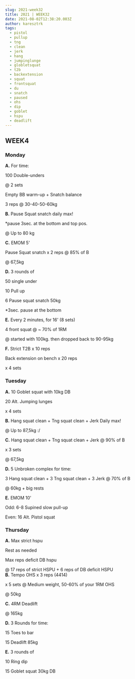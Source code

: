 ```yaml
---
slug: 2021-week32
title: 2021 | WEEK32
date: 2021-08-02T12:38:20.003Z
author: karesztrk
tags:
  - pistol
  - pullup
  - tng
  - clean
  - jerk
  - hang
  - jumpinglunge
  - globletsquat
  - t2b
  - backextension
  - squat
  - frontsquat
  - du
  - snatch
  - paused
  - ohs
  - dip
  - goblet
  - hspu
  - deadlift
---
```

## WEEK4

### Monday

**A.** For time:

100 Double-unders 

@ 2 sets

Empty BB warm-up + Snatch balance

3 reps @ 30-40-50-60kg

**B.** Pause Squat snatch daily max!

\*pause 3sec. at the bottom and top pos.

@ Up to 80 kg

**C.** EMOM 5'

Pause Squat snatch x 2 reps @ 85% of B

@ 67,5kg

**D.** 3 rounds of

50 single under

10 Pull up

6 Pause squat snatch 50kg

\*3sec. pause at the bottom

**E.** Every 2 minutes, for 16' (8 sets)

4 front squat @ ~ 70% of 1RM

@ started with 100kg. then dropped back to 90-95kg

**F.** Strict T2B x 10 reps

Back extension on bench x 20 reps

x 4 sets

### Tuesday

**A.** 10 Goblet squat with 10kg DB

20 Alt. Jumping lunges

x 4 sets

**B.** Hang squat clean + Tng squat clean + Jerk Daily max!

@ Up to 87,5kg :/

**C.** Hang squat clean + Tng squat clean + Jerk @ 90% of B

x 3 sets

@ 67,5kg

**D.** 5 Unbroken complex for time:

3 Hang squat clean + 3 Tng squat clean + 3 Jerk @ 70% of B

@ 60kg + big rests

**E.** EMOM 10'

Odd: 6-8 Supined slow pull-up

Even: 16 Alt. Pistol squat

### Thursday

**A.** Max strict hspu

Rest as needed

Max reps deficit DB hspu

@ 17 reps of strict HSPU + 6 reps of DB deficit HSPU\
**B.** Tempo OHS x 3 reps (4414)

x 5 sets @ Medium weight, 50-60% of your 1RM OHS

@ 50kg

**C.** 4RM Deadlift

@ 165kg

**D.** 3 Rounds for time:

15 Toes to bar

15 Deadlift 85kg

**E.** 3 rounds of

10 Ring dip

15 Goblet squat 30kg DB